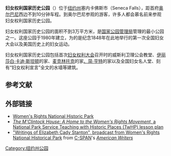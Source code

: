 {{Infobox protected area
| name = Women's Rights National Historical Park
| iucn_category = V
| map = USA relief
| map_caption = 
| photo = WesleyanChapel.JPG
| photo_caption = The remains of the Wesleyan Chapel
| location = 美国[[纽约州|纽约州]][[塞内卡佛斯市|塞内卡佛斯市]]
| nearest_city = [[纽约州|纽约州]][[塞内卡佛斯市|塞内卡佛斯市]]
| lat_d = 42 | lat_m = 54 | lat_s = 39 | lat_NS = N
| long_d = 76 | long_m = 48 | long_s = 05 | long_EW = W
| region = US
| area = 
| visitation_num = 25,426
| visitation_year = 2011
| visitation_ref = <ref name=visits>{{NPS Visitation |accessdate=2012-10-06}}</ref>
| established = 1980年12月28日
| governing_body = [[美国国家公园管理局|美国国家公园管理局]]
| url = http://www.nps.gov/wori/
}}
'''妇女权利国家历史公园'''（{{lang-en|Women’s Rights National Historical Park}}）位于[[纽约州|纽约州]]塞内卡佛斯市（Seneca Falls），距首府[[奥尔巴尼|奥尔巴尼]]西边不到10分钟车程。到奥尔巴尼参观的游客，许多人都会慕名前来参观妇女权利国家历史公园。

妇女权利国家历史公园的面积不到3万平方米，是[[国家公园管理局|国家公园管理局]]管理的最小公园之一。这座公园于1980年建立，为的是纪念1848年在此地举行的第一次全国妇女大会以及美国历史上的妇女运动。

妇女权利国家历史公园包括首次[[妇女权利大会|妇女权利大会]]召开时的威斯利卫理公会教堂、[[伊丽莎白·卡迪·斯坦顿|伊丽莎白·卡迪·斯坦顿]]的家、[[麦克林托克|麦克林托克]]的家[[、简·亨特|、简·亨特]]的家以及全国妇女名人堂、刻有“妇女权利宣言”全文的水墙等建筑。

==参考文献==
{{reflist}}

==外部链接==
* [http://www.nps.gov/wori/ Women's Rights National Historic Park]{{Wayback|url=http://www.nps.gov/wori/ |date=20100930022406 }}
* [http://www.nps.gov/history/NR/twhp/wwwlps/lessons/76mclintock/76about.htm ''The M'Clintock House: A Home to the Women's Rights Movement,'' a National Park Service Teaching with Historic Places (TwHP) lesson plan]{{Wayback|url=http://www.nps.gov/history/NR/twhp/wwwlps/lessons/76mclintock/76about.htm |date=20090121104132 }}
*[http://www.c-spanvideo.org/program/164016-1 "Writings of Elizabeth Cady Stanton", broadcast from Women's Rights National Historical Park] from [[C-SPAN|C-SPAN]]'s ''[[American_Writers:_A_Journey_Through_History|American Writers]]''

{{雾谷飞鸿|http://blogs.america.gov/mgck/2015/09/30/womens_rights_national_historical_park/}}
{{伊麗莎白·凱迪·斯坦頓}}
[[Category:纽约州公园|Category:纽约州公园]]